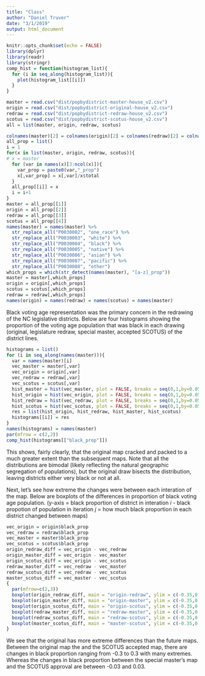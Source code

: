```yaml
---
title: "Class"
author: "Daniel Truver"
date: "3/1/2019"
output: html_document
---
```


```r
knitr::opts_chunk$set(echo = FALSE)
library(dplyr)
library(readr)
library(stringr)
comp_hist = function(histogram_list){
  for (i in seq_along(histogram_list)){
    plot(histogram_list[[i]])
  }
}
```

```r
master = read.csv("dist/popbydistrict-master-house_v2.csv")
origin = read.csv("dist/popbydistrict-original-house_v2.csv")
redraw = read.csv("dist/popbydistrict-redraw-house_v2.csv")
scotus = read.csv("dist/popbydistrict-scotus-house_v2.csv")
all = list(master, origin, redraw, scotus)
```

```r
colnames(master)[2] = colnames(origin)[2] = colnames(redraw)[2] = colnames(scotus)[2] = "total"
all_prop = list()
i = 1
for(x in list(master, origin, redraw, scotus)){
# x = master
  for (var in names(x)[3:ncol(x)]){
    var_prop = paste0(var,"_prop")
    x[,var_prop] = x[,var]/x$total
  }
  all_prop[[i]] = x
  i = i+1
}
master = all_prop[[1]]
origin = all_prop[[2]]
redraw = all_prop[[3]]
scotus = all_prop[[4]]
names(master) = names(master) %>%
  str_replace_all("P0030002", "one_race") %>%
  str_replace_all("P0030003", "white") %>%
  str_replace_all("P0030004", "black") %>%
  str_replace_all("P0030005", "native") %>%
  str_replace_all("P0030006", "asian") %>%
  str_replace_all("P0030007", "pacific") %>%
  str_replace_all("P0030008", "other") 
which_props = which(str_detect(names(master), "[a-z]_prop"))
master = master[,which_props]
origin = origin[,which_props]
scotus = scotus[,which_props]
redraw = redraw[,which_props]
names(origin) = names(redraw) = names(scotus) = names(master)
```

Black voting age representation was the primary concern in the redrawing of the NC legislative districts. Below are four histograms showing the proportion of the voting age population that was black in each drawing (original, legislature redraw, special master, accepted SCOTUS) of the district lines. 

```r
histograms = list()
for (i in seq_along(names(master))){
  var = names(master)[i]
  vec_master = master[,var]
  vec_origin = origin[,var]
  vec_redraw = redraw[,var]
  vec_scotus = scotus[,var]
  hist_master = hist(vec_master, plot = FALSE, breaks = seq(0,1,by=0.05))
  hist_origin = hist(vec_origin, plot = FALSE, breaks = seq(0,1,by=0.05))
  hist_redraw = hist(vec_redraw, plot = FALSE, breaks = seq(0,1,by=0.05))
  hist_scotus = hist(vec_scotus, plot = FALSE, breaks = seq(0,1,by=0.05))
  res = list(hist_origin, hist_redraw, hist_master, hist_scotus)
  histograms[[i]] = res
}
names(histograms) = names(master)
par(mfrow = c(2,2))
comp_hist(histograms[["black_prop"]])
```

This shows, fairly clearly, that the original map cracked and packed to a much greater extent than the subsequent maps. Note that all the distributions are bimodal (likely reflecting the natural geographic segregation of populations), but the original draw bisects the distribution, leaving districts either very black or not at all. 

Next, let's see how extreme the changes were between each interation of the map. Below are boxplots of the differences in proportion of black voting age population. (y-axis = black proportion of district in interation $i$ - black propotion of population in iteration $j$ = how much black proportion in each district changed between maps)
```r
vec_origin = origin$black_prop
vec_redraw = redraw$black_prop
vec_master = master$black_prop
vec_scotus = scotus$black_prop
origin_redraw_diff = vec_origin - vec_redraw
origin_master_diff = vec_origin - vec_master
origin_scotus_diff = vec_origin - vec_scotus
redraw_master_diff = vec_redraw - vec_master
redraw_scotus_diff = vec_redraw - vec_scotus
master_scotus_diff = vec_master - vec_scotus
{
  par(mfrow=c(2,3))
  boxplot(origin_redraw_diff, main = "origin-redraw", ylim = c(-0.35,0.35))
  boxplot(origin_master_diff, main = "origin-master", ylim = c(-0.35,0.35))
  boxplot(origin_scotus_diff, main = "origin-scotus", ylim = c(-0.35,0.35))
  boxplot(redraw_master_diff, main = "redraw-master", ylim = c(-0.35,0.35))
  boxplot(redraw_scotus_diff, main = "redraw-scotus", ylim = c(-0.35,0.35))
  boxplot(master_scotus_diff, main = "master-scotus", ylim = c(-0.35,0.35))
}

```

We see that the original has more extreme differences than the future maps. Between the original map the and the SCOTUS accepted map, there are changes in black proportion ranging from -0.3 to 0.3 with many extremes. Whereas the changes in black proportion between the special master's map and the SCOTUS approval are between -0.03 and 0.03.













